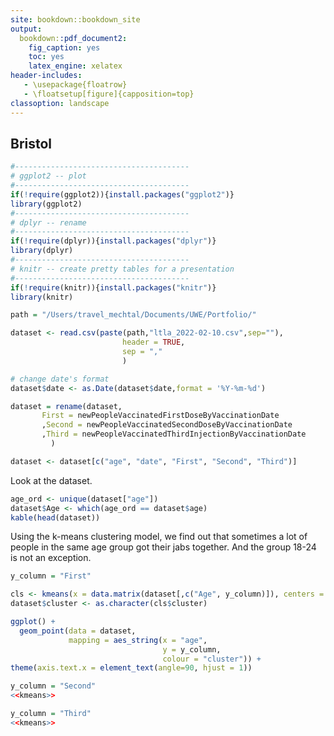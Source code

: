 ```yaml
---
site: bookdown::bookdown_site
output:
  bookdown::pdf_document2:
    fig_caption: yes
    toc: yes
    latex_engine: xelatex
header-includes:
   - \usepackage{floatrow}
   - \floatsetup[figure]{capposition=top}
classoption: landscape
---
```

## Bristol

```r
#---------------------------------------
# ggplot2 -- plot
#---------------------------------------
if(!require(ggplot2)){install.packages("ggplot2")}
library(ggplot2)
#---------------------------------------
# dplyr -- rename
#---------------------------------------
if(!require(dplyr)){install.packages("dplyr")}
library(dplyr)
#---------------------------------------
# knitr -- create pretty tables for a presentation
#---------------------------------------
if(!require(knitr)){install.packages("knitr")}
library(knitr)
```

```r
path = "/Users/travel_mechtal/Documents/UWE/Portfolio/"
```

```r
dataset <- read.csv(paste(path,"ltla_2022-02-10.csv",sep=""),
                         header = TRUE,
                         sep = ","
                         )

# change date's format
dataset$date <- as.Date(dataset$date,format = '%Y-%m-%d')

dataset = rename(dataset, 
       First = newPeopleVaccinatedFirstDoseByVaccinationDate
       ,Second = newPeopleVaccinatedSecondDoseByVaccinationDate
       ,Third = newPeopleVaccinatedThirdInjectionByVaccinationDate
         )

dataset <- dataset[c("age", "date", "First", "Second", "Third")]
```

Look at the dataset.

```r
age_ord <- unique(dataset["age"])
dataset$Age <- which(age_ord == dataset$age)
kable(head(dataset))
```

Using the k-means clustering model, we find out that sometimes a lot of people in the same age group got their jabs together. And the group 18-24 is not an exception.

```r
y_column = "First"
```

```r
cls <- kmeans(x = data.matrix(dataset[,c("Age", y_column)]), centers = 5)
dataset$cluster <- as.character(cls$cluster)

ggplot() +
  geom_point(data = dataset, 
             mapping = aes_string(x = "age", 
                                  y = y_column, 
                                  colour = "cluster")) +
theme(axis.text.x = element_text(angle=90, hjust = 1))
```

```r
y_column = "Second"
<<kmeans>>
```

```r
y_column = "Third"
<<kmeans>>
```